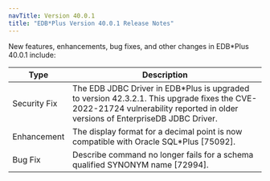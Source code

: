 ```yaml
---
navTitle: Version 40.0.1
title: "EDB*Plus Version 40.0.1 Release Notes"
---
```


New features, enhancements, bug fixes, and other changes in EDB*Plus 40.0.1 include:

| Type         | Description                                                                                                                                                                  |
| ------------ | ---------------------------------------------------------------------------------------------------------------------------------------------------------------------------- | 
| Security Fix | The EDB JDBC Driver in EDB*Plus is upgraded to version 42.3.2.1. This upgrade fixes the CVE-2022-21724 vulnerability reported in older versions of EnterpriseDB JDBC Driver. |
| Enhancement  | The display format for a decimal point is now compatible with Oracle SQL*Plus [75092].                                                                                       |
| Bug Fix      | Describe command no longer fails for a schema qualified SYNONYM name [72994].                                                                                                |